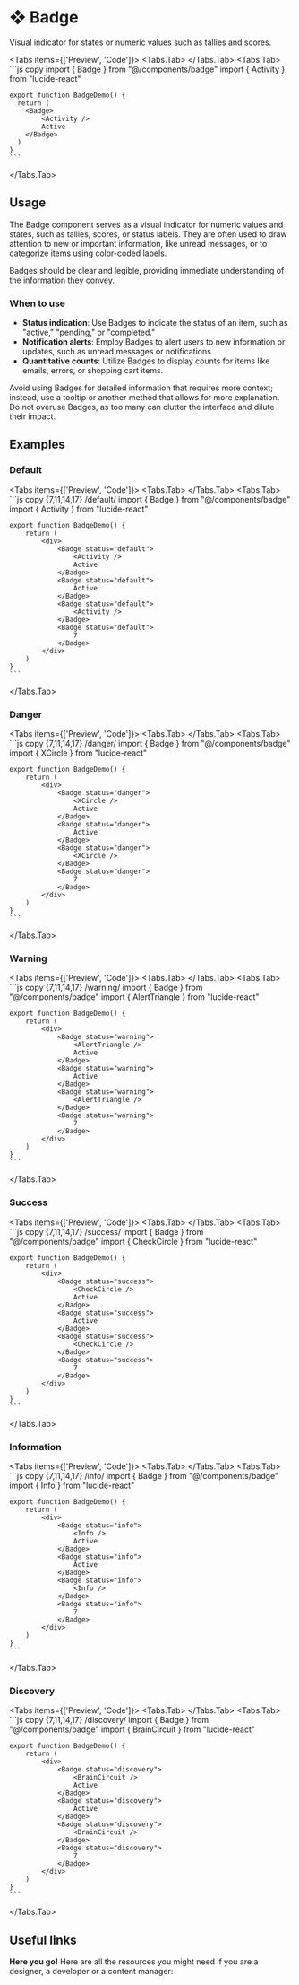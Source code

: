 
# ❖ Badge

Visual indicator for states or numeric values such as tallies and scores.

<Tabs items={['Preview', 'Code']}>
  <Tabs.Tab>
    <BadgePreview />
  </Tabs.Tab>
  <Tabs.Tab>
    ```js copy 
    import { Badge } from "@/components/badge"
    import { Activity } from "lucide-react" 

    export function BadgeDemo() {
      return (
        <Badge>
            <Activity />
            Active
        </Badge>
      )
    }
    ```
  </Tabs.Tab>
</Tabs>

## Usage

The Badge component serves as a visual indicator for numeric values and states, such as tallies, scores, or status labels. They are often used to draw attention to new or important information, like unread messages, or to categorize items using color-coded labels. 

Badges should be clear and legible, providing immediate understanding of the information they convey.

### When to use

- **Status indication**: Use Badges to indicate the status of an item, such as "active," "pending," or "completed."
- **Notification alerts**: Employ Badges to alert users to new information or updates, such as unread messages or notifications.
- **Quantitative counts**: Utilize Badges to display counts for items like emails, errors, or shopping cart items.

Avoid using Badges for detailed information that requires more context; instead, use a tooltip or another method that allows for more explanation. Do not overuse Badges, as too many can clutter the interface and dilute their impact.

## Examples

### Default

<Tabs items={['Preview', 'Code']}>
  <Tabs.Tab>
    <BadgeDefault />
  </Tabs.Tab>
  <Tabs.Tab>
    ```js copy {7,11,14,17} /default/
    import { Badge } from "@/components/badge"
    import { Activity } from "lucide-react" 

    export function BadgeDemo() {
        return (
            <div>
                <Badge status="default">
                    <Activity />
                    Active
                </Badge>
                <Badge status="default">
                    Active
                </Badge>
                <Badge status="default">
                    <Activity />
                </Badge>
                <Badge status="default">
                    7
                </Badge>
            </div>
        )
    }
    ```
  </Tabs.Tab>
</Tabs>

### Danger

<Tabs items={['Preview', 'Code']}>
  <Tabs.Tab>
    <BadgeDanger />
  </Tabs.Tab>
  <Tabs.Tab>
    ```js copy {7,11,14,17} /danger/
    import { Badge } from "@/components/badge"
    import { XCircle } from "lucide-react" 

    export function BadgeDemo() {
        return (
            <div>
                <Badge status="danger">
                    <XCircle />
                    Active
                </Badge>
                <Badge status="danger">
                    Active
                </Badge>
                <Badge status="danger">
                    <XCircle />
                </Badge>
                <Badge status="danger">
                    7
                </Badge>
            </div>
        )
    }
    ```
  </Tabs.Tab>
</Tabs>

### Warning

<Tabs items={['Preview', 'Code']}>
  <Tabs.Tab>
    <BadgeWarning />
  </Tabs.Tab>
  <Tabs.Tab>
    ```js copy {7,11,14,17} /warning/
    import { Badge } from "@/components/badge"
    import { AlertTriangle } from "lucide-react" 

    export function BadgeDemo() {
        return (
            <div>
                <Badge status="warning">
                    <AlertTriangle />
                    Active
                </Badge>
                <Badge status="warning">
                    Active
                </Badge>
                <Badge status="warning">
                    <AlertTriangle />
                </Badge>
                <Badge status="warning">
                    7
                </Badge>
            </div>
        )
    }
    ```
  </Tabs.Tab>
</Tabs>

### Success

<Tabs items={['Preview', 'Code']}>
  <Tabs.Tab>
    <BadgeSuccess />
  </Tabs.Tab>
  <Tabs.Tab>
    ```js copy {7,11,14,17} /success/
    import { Badge } from "@/components/badge"
    import { CheckCircle } from "lucide-react" 

    export function BadgeDemo() {
        return (
            <div>
                <Badge status="success">
                    <CheckCircle />
                    Active
                </Badge>
                <Badge status="success">
                    Active
                </Badge>
                <Badge status="success">
                    <CheckCircle />
                </Badge>
                <Badge status="success">
                    7
                </Badge>
            </div>
        )
    }
    ```
  </Tabs.Tab>
</Tabs>

### Information

<Tabs items={['Preview', 'Code']}>
  <Tabs.Tab>
    <BadgeInfo />
  </Tabs.Tab>
  <Tabs.Tab>
    ```js copy {7,11,14,17} /info/
    import { Badge } from "@/components/badge"
    import { Info } from "lucide-react" 

    export function BadgeDemo() {
        return (
            <div>
                <Badge status="info">
                    <Info />
                    Active
                </Badge>
                <Badge status="info">
                    Active
                </Badge>
                <Badge status="info">
                    <Info />
                </Badge>
                <Badge status="info">
                    7
                </Badge>
            </div>
        )
    }
    ```
  </Tabs.Tab>
</Tabs>

### Discovery

<Tabs items={['Preview', 'Code']}>
  <Tabs.Tab>
    <BadgeDiscovery />
  </Tabs.Tab>
  <Tabs.Tab>
    ```js copy {7,11,14,17} /discovery/
    import { Badge } from "@/components/badge"
    import { BrainCircuit } from "lucide-react" 

    export function BadgeDemo() {
        return (
            <div>
                <Badge status="discovery">
                    <BrainCircuit />
                    Active
                </Badge>
                <Badge status="discovery">
                    Active
                </Badge>
                <Badge status="discovery">
                    <BrainCircuit />
                </Badge>
                <Badge status="discovery">
                    7
                </Badge>
            </div>
        )
    }
    ```
  </Tabs.Tab>
</Tabs>

## Useful links

**Here you go!** Here are all the resources you might need if you are a designer, a developer or a content manager:

<Cards className='mt-8'>
  <Card
    title="🤖 Storybook"
    href="https://main--653e613f4feb85c1b6467ba7.chromatic.com/?path=/docs/components-badge--documentation"
  />
  <Card
    title="🪄 Figma"
    href="https://www.figma.com/file/acdO58jx9zgGfkKu6htrx2/%F0%9F%94%B5-Fusillo-Design-System?type=design&node-id=233%3A749&mode=design&t=lGPUywRZbGwWv1PD-1"
  />
</Cards>  
